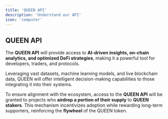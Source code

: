 ```yaml
---
title: 'QUEEN API'
description: 'Understand our API'
icon: 'computer'
---
```


## **QUEEN API**

The **QUEEN API** will provide access to **AI-driven insights, on-chain analytics, and optimized DeFi strategies**, making it a powerful tool for developers, traders, and protocols. 

Leveraging vast datasets, machine learning models, and live blockchain data, QUEEN will offer intelligent decision-making capabilities to those integrating it into their systems.

To ensure alignment with the ecosystem, access to the **QUEEN API** will be granted to projects who **airdrop a portion of their supply** to **QUEEN stakers**. This mechanism incentivizes adoption while rewarding long-term supporters, reinforcing the **flywheel** of the QUEEN token.
